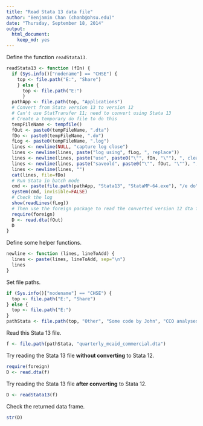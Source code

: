 ```yaml
---
title: "Read Stata 13 data file"
author: "Benjamin Chan (chanb@ohsu.edu)"
date: "Thursday, September 18, 2014"
output:
  html_document:
    keep_md: yes
---
```


Define the function `readStata13`.

```r
readStata13 <- function (fIn) {
  if (Sys.info()["nodename"] == "CHSE") {
    top <- file.path("E:", "Share")
    } else {
      top <- file.path("E:")
      }
  pathApp <- file.path(top, "Applications")
  # Convert from Stata version 13 to version 12
  # Can't use StatTransfer 11; need to convert using Stata 13
  # Create a temporary do file to do this
  tempFileName <- tempfile()
  fOut <- paste0(tempFileName, ".dta")
  fDo <- paste0(tempFileName, ".do")
  fLog <- paste0(tempFileName, ".log")
  lines <- newline(NULL, "capture log close")
  lines <- newline(lines, paste("log using", fLog, ", replace"))
  lines <- newline(lines, paste("use", paste0("\"", fIn, "\""), ", clear"))
  lines <- newline(lines, paste("saveold", paste0("\"", fOut, "\""), ", replace"))
  lines <- newline(lines, "")
  cat(lines, file=fDo)
  # Run Stata in batch mode
  cmd <- paste(file.path(pathApp, "Stata13", "StataMP-64.exe"), "/e do", paste0("\"", fDo, "\""))
  system(cmd, invisible=FALSE)
  # Check the log
  show(readLines(fLog))
  # Then use the foreign package to read the converted version 12 dta file
  require(foreign)
  D <- read.dta(fOut)
  D
}
```

Define some helper functions.

```r
newline <- function (lines, lineToAdd) {
  lines <- paste(lines, lineToAdd, sep="\n")
  lines
}
```

Set file paths.

```r
if (Sys.info()["nodename"] == "CHSE") {
  top <- file.path("E:", "Share")
} else {
  top <- file.path("E:")
}
pathStata <- file.path(top, "Other", "Some code by John", "CCO analyses", "3 Final Data Sets")
```

Read this Stata 13 file.

```r
f <- file.path(pathStata, "quarterly_mcaid_commercial.dta")
```

Try reading the Stata 13 file **without converting** to Stata 12.

```r
require(foreign)
D <- read.dta(f)
```

Try reading the Stata 13 file **after converting** to Stata 12.

```r
D <- readStata13(f)
```

Check the returned data frame.

```r
str(D)
```
